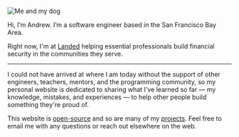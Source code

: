 ![Me and my dog](/andrew-dog.jpg)

Hi, I’m Andrew. I’m a software engineer based in the San Francisco Bay Area.

Right now, I'm at [Landed](https://landed.com) helping essential professionals build financial security in the communities they serve.

---

I could not have arrived at where I am today without the support of other engineers, teachers, mentors, and the programming community, so my personal website is dedicated to sharing what I've learned so far — my knowledge, mistakes, and experiences — to help other people build something they're proud of.

This website is [open-source](https://github.com/andrewh0) and so are many of my [projects](/projects). Feel free to email me with any questions or reach out elsewhere on the web.
